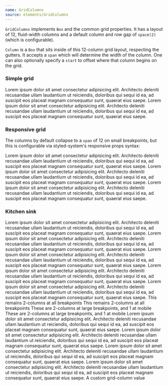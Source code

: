 ```yaml
---
name: GridColumns
source: elements/GridColumns
---
```


`GridColumns` implements `Box` and the common grid properties. It has a layout
of 12, fluid-width columns and a default column and row gap of `space(2)` (which
is configurable).

`Column` is a `Box` that sits inside of this 12-column grid layout, respecting
the gutters. It accepts a `span` which will determine the width of the column.
One can also optionally specify a `start` to offset where that column begins on
the grid.

### Simple grid

<Playground>
  <BorderBox>
    <GridColumns>
      <Column span={6}>
        <Text variant="sm">
          Lorem ipsum dolor sit amet consectetur adipisicing elit. Architecto
          deleniti recusandae ullam laudantium ut reiciendis, doloribus qui
          sequi id ea, ad suscipit eos placeat magnam consequatur sunt, quaerat
          eius saepe.
        </Text>
      </Column>
      <Column span={6}>
        <Text variant="sm">
          Lorem ipsum dolor sit amet consectetur adipisicing elit. Architecto
          deleniti recusandae ullam laudantium ut reiciendis, doloribus qui
          sequi id ea, ad suscipit eos placeat magnam consequatur sunt, quaerat
          eius saepe.
        </Text>
      </Column>
    </GridColumns>
  </BorderBox>
</Playground>

### Responsive grid

The columns by default collapse to a `span` of 12 on small breakpoints, but this
is configurable via styled-system's responsive props syntax:

<Playground>
  <BorderBox>
    <GridColumns>
      <Column span={[12, 4]}>
        <Text variant="sm">
          Lorem ipsum dolor sit amet consectetur adipisicing elit. Architecto
          deleniti recusandae ullam laudantium ut reiciendis, doloribus qui
          sequi id ea, ad suscipit eos placeat magnam consequatur sunt, quaerat
          eius saepe.
        </Text>
      </Column>
      <Column span={[12, 4]}>
        <Text variant="sm">
          Lorem ipsum dolor sit amet consectetur adipisicing elit. Architecto
          deleniti recusandae ullam laudantium ut reiciendis, doloribus qui
          sequi id ea, ad suscipit eos placeat magnam consequatur sunt, quaerat
          eius saepe.
        </Text>
      </Column>
      <Column span={[12, 4]}>
        <Text variant="sm">
          Lorem ipsum dolor sit amet consectetur adipisicing elit. Architecto
          deleniti recusandae ullam laudantium ut reiciendis, doloribus qui
          sequi id ea, ad suscipit eos placeat magnam consequatur sunt, quaerat
          eius saepe.
        </Text>
      </Column>
    </GridColumns>
  </BorderBox>
</Playground>

### Kitchen sink

<Playground>
  <GridColumns position="relative">
    <Column span={4}>
      <Text variant="sm">
        Lorem ipsum dolor sit amet consectetur adipisicing elit. Architecto
        deleniti recusandae ullam laudantium ut reiciendis, doloribus qui sequi
        id ea, ad suscipit eos placeat magnam consequatur sunt, quaerat eius
        saepe.
      </Text>
    </Column>
    <Column span={4}>
      <Text variant="sm">
        Lorem ipsum dolor sit amet consectetur adipisicing elit. Architecto
        deleniti recusandae ullam laudantium ut reiciendis, doloribus qui sequi
        id ea, ad suscipit eos placeat magnam consequatur sunt, quaerat eius
        saepe.
      </Text>
    </Column>
    <Column span={4}>
      <Text variant="sm">
        Lorem ipsum dolor sit amet consectetur adipisicing elit. Architecto
        deleniti recusandae ullam laudantium ut reiciendis, doloribus qui sequi
        id ea, ad suscipit eos placeat magnam consequatur sunt, quaerat eius
        saepe.
      </Text>
    </Column>
    <Column border="1px solid red" span={4} wrap>
      <Text variant="sm">
        Lorem ipsum dolor sit amet consectetur adipisicing elit. Architecto
        deleniti recusandae ullam laudantium ut reiciendis, doloribus qui sequi
        id ea, ad suscipit eos placeat magnam consequatur sunt, quaerat eius
        saepe. Lorem ipsum dolor sit amet consectetur adipisicing elit.
        Architecto deleniti recusandae ullam laudantium ut reiciendis, doloribus
        qui sequi id ea, ad suscipit eos placeat magnam consequatur sunt,
        quaerat eius saepe.
      </Text>
    </Column>
    <Column bg="black100" span={[6]}>
      <Text color="white100">This remains 2-columns at all breakpoints</Text>
    </Column>
    <Column bg="black100" span={[6]}>
      <Text color="white100">This remains 2-columns at all breakpoints</Text>
    </Column>
    <Column bg="black100" span={6}>
      <Text color="white100">
        These are 2-columns at large breakpoints, and 1 at mobile
      </Text>
    </Column>
    <Column bg="black100" span={6}>
      <Text color="white100">
        These are 2-columns at large breakpoints, and 1 at mobile
      </Text>
    </Column>
    <Column
      start={[2, 3, 4]}
      span={[9, 6, 3]}
      height={300}
      bg="black10"
      borderRadius={4}
    />
    <Column height={200} bg="purple100" span={[12, 6]} start={[1, 4]} wrap />
    <Column bg="black100" start={4}>
      <Text color="white100">
        Lorem ipsum dolor sit amet consectetur adipisicing elit. Architecto
        deleniti recusandae ullam laudantium ut reiciendis, doloribus qui sequi
        id ea, ad suscipit eos placeat magnam consequatur sunt, quaerat eius
        saepe.
      </Text>
    </Column>
    <Column border="1px solid red" span={4} start={1}>
      <Text variant="sm">
        Lorem ipsum dolor sit amet consectetur adipisicing elit. Architecto
        deleniti recusandae ullam laudantium ut reiciendis, doloribus qui sequi
        id ea, ad suscipit eos placeat magnam consequatur sunt, quaerat eius
        saepe.
      </Text>
    </Column>
    <Column border="1px solid red" span={4} start={6}>
      <Text variant="sm">
        Lorem ipsum dolor sit amet consectetur adipisicing elit. Architecto
        deleniti recusandae ullam laudantium ut reiciendis, doloribus qui sequi
        id ea, ad suscipit eos placeat magnam consequatur sunt, quaerat eius
        saepe.
      </Text>
    </Column>
    <Column border="1px solid red" span={2} start={11}>
      <Text variant="sm">
        Lorem ipsum dolor sit amet consectetur adipisicing elit. Architecto
        deleniti recusandae ullam laudantium ut reiciendis, doloribus qui sequi
        id ea, ad suscipit eos placeat magnam consequatur sunt, quaerat eius
        saepe.
      </Text>
    </Column>
    <Column bg="red" span={1} start={1} height={100} wrap />
    <Column bg="red" span={1} start={2} height={100} wrap />
    <Column bg="red" span={1} start={3} height={100} wrap />
    <Column bg="red" span={1} start={4} height={100} wrap />
    <Column bg="red" span={1} start={5} height={100} wrap />
    <Column bg="red" span={1} start={6} height={100} wrap />
    <Column bg="red" span={1} start={7} height={100} wrap />
    <Column gridColumn="3 / 9" bg="purple100">
      <Text color="white100">A custom grid-column value</Text>
    </Column>
  </GridColumns>
</Playground>
